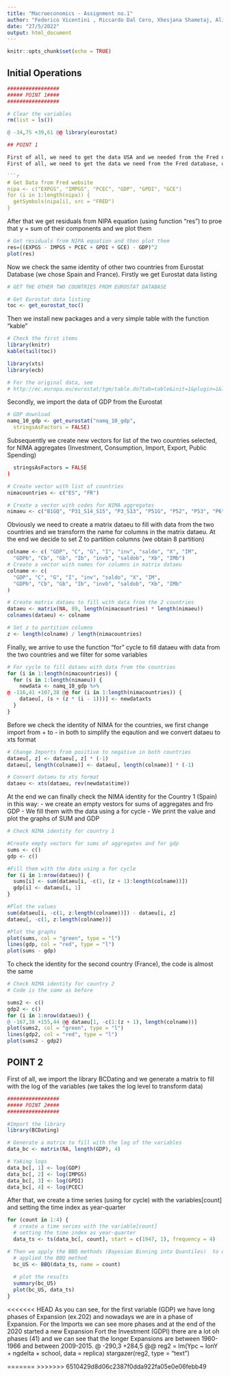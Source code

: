 ```yaml
---
title: "Macroeconomics - Assignment no.1"
author: "Federico Vicentini , Riccardo Dal Cero, Xhesjana Shametaj, Alice Pratesi"
date: "27/5/2022"
output: html_document
---
```


```r
knitr::opts_chunk$set(echo = TRUE)
```

## Initial Operations

```r


#################
##### POINT 1####
#################

# Clear the variables
rm(list = ls())

@ -34,75 +39,61 @@ library(eurostat)

## POINT 1

First of all, we need to get the data USA and we needed from the Fred database, using a for cycle and the function \textttt{getSymbols()}
First of all, we need to get the data we need from the Fred database, using a for cycle and the function \textttt{getSymbols()}

```r

# Get Data from Fred website
nipa <- c("EXPGS", "IMPGS", "PCEC", "GDP", "GPDI", "GCE")
for (i in 1:length(nipa)) {
  getSymbols(nipa[i], src = "FRED")
}

```

After that we get residuals from NIPA equation (using function "res") to proe that y = sum of their components and we plot them 
```r
# Get residuals from NIPA equation and then plot them
res=((EXPGS - IMPGS + PCEC + GPDI + GCE) - GDP)^2
plot(res)
```

Now we check the same identity of other two countries from Eurostat Database (we chose Spain and France). 
Firstly we get Eurostat data listing
```r

# GET THE OTHER TWO COUNTRIES FROM EUROSTAT DATABASE

# Get Eurostat data listing
toc <- get_eurostat_toc()
```

Then we install new packages and a very simple table with the function "kable"
```r
# Check the first items
library(knitr)
kable(tail(toc))

library(xts)
library(ecb)
```


```r
# For the original data, see
# http://ec.europa.eu/eurostat/tgm/table.do?tab=table&init=1&plugin=1&language=en&pcode=tsdtr210
```

Secondly, we import the data of GDP from the Eurostat 
```r

# GDP download
namq_10_gdp <- get_eurostat("namq_10_gdp",
  stringsAsFactors = FALSE)
```


Subsequently we create new vectors for list of the two countries selected, for NIMA aggregates (Investment, Consumption, Import, Export, Public Spending) 
```r
  stringsAsFactors = FALSE
)

# Create vector with list of countries
nimacountries <- c("ES", "FR")

# Create a vector with codes for NIMA aggregates
nimaeu <- c("B1GQ", "P31_S14_S15", "P3_S13", "P51G", "P52", "P53", "P6", "P7")

```

Obviously we need to create a matrix dataeu to fill with data from the two countries and we transform the name for columns in the matrix dataeu. At the end we decide to set Z to partition columns (we obtain 8 partition)
```r

colname <- c( "GDP", "C", "G", "I", "inv", "saldo", "X", "IM",
  "GDPb", "Cb", "Gb", "Ib", "invb", "saldob", "Xb", "IMb")
# Create a vector with names for columns in matrix dataeu
colname <- c(
  "GDP", "C", "G", "I", "inv", "saldo", "X", "IM",
  "GDPb", "Cb", "Gb", "Ib", "invb", "saldob", "Xb", "IMb"
)

# Create matrix dataeu to fill with data from the 2 countries
dataeu <- matrix(NA, 89, length(nimacountries) * length(nimaeu))
colnames(dataeu) <- colname

# Set z to partition columns
z <- length(colname) / length(nimacountries)
```

Finally, we arrive to use the function "for" cycle to fill dataeu with data from the two countries and we filter for some variables
```r
# For cycle to fill dataeu with data from the countries
for (i in 1:length(nimacountries)) {
  for (s in 1:length(nimaeu)) {
    newdata <- namq_10_gdp %>%
@ -116,41 +107,38 @@ for (i in 1:length(nimacountries)) {
    dataeu[, (s + (z * (i - 1)))] <- newdataxts
  }
}
```

Before we check the identity of NIMA for the countries, we first change import from + to - in both to simplify the eqaution and we convert dataeu to xts format
```r
# Change Imports from positive to negative in both countries
dataeu[, z] <- dataeu[, z] * (-1)
dataeu[, length(colname)] <- dataeu[, length(colname)] * (-1)

# Convert dataeu to xts format
dataeu <- xts(dataeu, rev(newdata$time))
```

At the end we can finally check the NIMA identity for the Country 1 (Spain) in this way:
- we create an empty vestors for sums of aggregates and fro GDP
- We fill them with the data using a for cycle 
- We print the value and plot the graphs of SUM and GDP

```r
# Check NIMA identity for country 1

#Create empty vectors for sums of aggregates and for gdp
sums <- c()
gdp <- c()

#Fill them with the data using a for cycle
for (i in 1:nrow(dataeu)) {
  sums[i] <- sum(dataeu[i, -c(1, (z + 1):length(colname))])
  gdp[i] <- dataeu[i, 1]
}

#Plot the values
sum(dataeu[i, -c(1, z:length(colname))]) - dataeu[i, z]
dataeu[, -c(1, z:length(colname))]

#Plot the graphs
plot(sums, col = "green", type = "l")
lines(gdp, col = "red", type = "l")
plot(sums - gdp)
```

To check the identity for the second country (France), the code is almost the same
```r

# Check NIMA identity for country 2
# Code is the same as before

sums2 <- c()
gdp2 <- c()
for (i in 1:nrow(dataeu)) {
@ -167,38 +155,44 @@ dataeu[1, -c(1:(z + 1), length(colname))]
plot(sums2, col = "green", type = "l")
lines(gdp2, col = "red", type = "l")
plot(sums2 - gdp2)
```


## POINT 2

First of all, we import the library BCDating and we generate a matrix to fill with the log of the variables (we takes the log level to transform data)

```r





#################
##### POINT 2####
#################

#Import the library
library(BCDating)

# Generate a matrix to fill with the log of the variables
data_bc <- matrix(NA, length(GDP), 4)

# Yaking logs
data_bc[, 1] <- log(GDP)
data_bc[, 2] <- log(IMPGS)
data_bc[, 3] <- log(GPDI)
data_bc[, 4] <- log(PCEC)
```

After that, we create a time series (using for cycle) with the variables[count] and setting the time index as year-quarter
```r
for (count in 1:4) {
  # create a time series with the variable[count]
  # setting the time index as year-quarter
  data_ts <- ts(data_bc[, count], start = c(1947, 1), frequency = 4)

# Then we apply the BBQ methods (Bayesian Binning into Quantiles)  to obtain a well-calibrated confidence estimate and we plot the results 
  # applied the BBQ method
  bc_US <- BBQ(data_ts, name = count)
 
  # plot the results
  summary(bc_US)
  plot(bc_US, data_ts)
}

```

<<<<<<< HEAD
As you can see, for the first variable (GDP) we have long phases of Expansion (ex.202) and nowadays we are in a phase of Expansion.
For the Imports we can see more phases and at the end of the 2020 started a new Expansion 
Fort the Investment (GDPI) there are a lot oh phases (41) and we can see that the longer Expansions are between 1960-1966 and between 2009-2015.
@ -290,3 +284,5 @@ reg2 = lm(Ypc ~ IonY + ngdelta + school, data = replica)
stargazer(reg2, type = "text")


=======
>>>>>>> 6510429d8d06c2387f0dda922fa05e0e06febb49